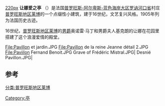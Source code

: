 [[文件:_Pavillon_de_la_reine_Jeanne.JPG|220px]]
'''让娜爱之亭''' （{{Lang-fr|Pavillon d’Amour de la Reine Jeanne}}）是法国[[普罗旺斯-阿尔卑斯-蓝色海岸大区|普罗旺斯-阿尔卑斯-蓝色海岸大区]][[罗讷河口省|罗讷河口省]]村庄[[普罗旺斯地区莱博|普罗旺斯地区莱博]]的一个点缀性小建筑，建于16世纪，文艺复兴风格。1905年列为法国历史古迹。

16世纪，[[普罗旺斯地区莱博|普罗旺斯地区莱博]]的[[男爵|男爵]]奥诺雷·马丁和男爵夫人基克朗的让娜在花园里搭建了这个浪漫爱情的殿堂。

<gallery>
File:Pavillon et jardin.JPG
File:Pavillon de la reine Jeanne détail 2.JPG
File:Paviilon Fernand Benoit.JPG
Grave of Frédéric Mistral.JPG|
Desnié Pavillon.JPG|
</gallery>

== 参考 ==
{{References}}
[[分类:普罗旺斯地区莱博|分类:普罗旺斯地区莱博]]
[[Category:亭|Category:亭]]